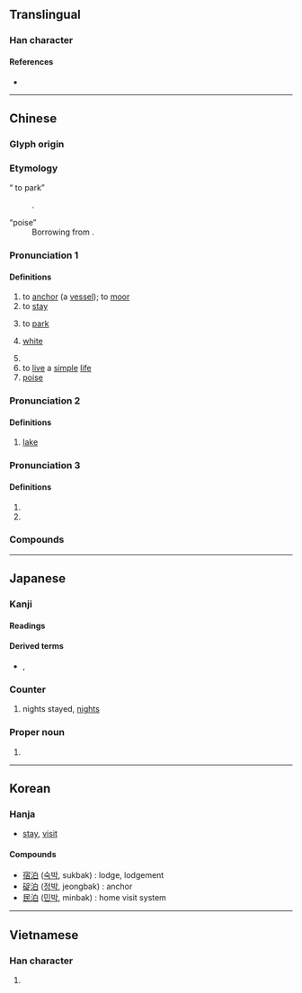{{also|泺}}
{{character info/new}}
==Translingual==

===Han character===
{{stroke order|strokes=8}}
{{Han char|rn=85|rad=水|as=05|sn=8|four=36100|canj=EHA|ids=⿰氵白}}

====References====
* {{Han ref|kx=0615.140|dkj=17275|dj=1009.100|hdz=31588.050|uh=6CCA|ud=27850|bh=AA79|bd=43641}}

----

==Chinese==
{{zh-forms}}

===Glyph origin===
{{Han etym}}

===Etymology===
; “{{q|Cantonese}} to park”
: {{psm|zh|en|park}}.

; “poise”
: Borrowing from {{bor|zh|en|poise}}.

===Pronunciation 1===
{{zh-pron
|m=bó,pò,2nb=variant in Taiwan
|c=bok6,baak3,paak3
|h=pfs=
|md=
|mn=qz:phiak/xm,zz:phek/qz:piak/xm,zz:pek/xm,zz:pok/po̍k/po̍h
|mn_note=po̍k - literary; po̍h - vernacular
|w=
|dial=n
|mc=y
|oc=y
|cat=v,a
}}

====Definitions====
{{zh-hanzi}}

# to [[anchor]] (a [[vessel]]); to [[moor]]
# to [[stay]]
# {{lb|zh|chiefly|Cantonese}} to [[park]]
#: {{zh-x|一 個 位{wai6-2} 都 冇 得 泊{paak3}|not a single parking spot available|C}}
# {{lb|zh|of [[water]]}} [[white]]
# {{zh-alt-form|薄}}
# to [[live]] a [[simple]] [[life]]
# [[poise]] {{gloss|unit of viscosity}}

===Pronunciation 2===
{{zh-pron
|m=泊
|c=bok6
|h=pfs=
|md=
|mn=qz:phiak/xm,zz:phek/qz:piak/xm,zz:pek/xm,zz:pok/po̍k/po̍h
|mn_note=po̍k - literary; po̍h - vernacular
|w=
|cat=n
}}

====Definitions====
{{zh-hanzi}}

# [[lake]]

===Pronunciation 3===
{{zh-pron
|m=pò
|dial=n
|cat=a
}}

====Definitions====
{{zh-hanzi}}

# {{zh-used in|漠泊}}
# {{zh-alt-form|洦}}

===Compounds===
{{zh-der|停泊|宿泊|尼泊爾|安泊|浪泊|梁山泊|漂泊|澹泊|泊車|沽泊|淡泊名利|碇泊區|歇泊|村生泊長|泊位|湖泊|積泊|澹泊明志|澹泊寡欲|淡泊|止泊|泊船|泊舟|泊秦淮|泊懷|泊岸|河泊所|打細泊|楓橋夜泊|羅布泊|駐泊地|飄泊|鏡泊湖|落泊|馬泊六|鳳泊鸞飄|評泊|羈泊|萍泊|鸞飄鳳泊|血泊|前泊}}

----

==Japanese==

===Kanji===
{{ja-kanji|grade=c|rs=水05}}

====Readings====
{{ja-readings
|goon=ばく, ひゃく
|kanon=はく
|kun=と-まる, と-める, とまり
}}

====Derived terms====
* {{ja-r|素%泊り|す%どまり|rom=-}}, {{ja-r|素%泊まり|す%どまり}}

===Counter===
{{ja-pos|はく|counter}}

# nights stayed, [[nights]]

===Proper noun===
{{ja-pos|とまり|proper}}

# {{surname|ja|A=a|nodot=1|sort=とまり}}

----

==Korean==

===Hanja===
{{ko-hanja/new|머물다|머무를|박}}

* [[stay]], [[visit]]


====Compounds====
* [[宿泊]] ([[숙박]], sukbak) : lodge, lodgement
* [[碇泊]] ([[정박]], jeongbak) : anchor
* [[民泊]] ([[민박]], minbak) : home visit system

----

==Vietnamese==

===Han character===
{{vi-hantu|[[bạc]]|rs=水05}}

# {{rfdef|vi|sort=水05}}